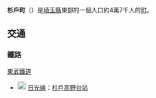 {{日本町村|
自治體名=杉戶|
町村=町|
圖像=[[File:Sugito-takanodai-Sta-East.JPG|240px]]|
圖像說明=[[杉戶高野臺站|杉戶高野臺站]]|
町村章=|
日文原名=杉戸町|
平假名=すぎとまち|
羅馬字拼音=Sugito-machi|
都道府縣=埼玉縣|
支廳=|
郡=北葛飾郡|
編號=11464-2|
面積=30.00|
邊界未定=|
人口=|
統計時間= |
自治體=[[春日部市|春日部市]]、[[久喜市|久喜市]]、[[幸手市|幸手市]]、[[宮代町|宮代町]]<br>[[千葉縣|千葉縣]]：[[野田市|野田市]]|
樹=|
花=|
鳥=|
其他象徵物=|
其他象徵=|
郵遞區號=345-0025|
所在地=北葛飾郡杉戶町清地二丁目9番29號|
電話號碼=480-33-1111|
外部連結=http://www.town.sugito.saitama.jp/|
經度=|
緯度=|
地圖=|
註記=
}}
'''杉戶町'''（{{jpn|j=杉戸町|hg=すぎとまち|rm=Sugito machi|f=y}}）是[[埼玉縣|埼玉縣]]東部的一個人口約4萬7千人的[[町|町]]。
== 交通 ==
=== 鐵路 ===
; [[東武鐵道|東武鐵道]]
* [[File:Tobu_Nikko_Line_(TN)_symbol.svg|20px]] [[日光線_(東武鐵道)|日光線]]：[[杉戶高野台站|杉戶高野台站]]
{{埼玉縣}}{{Authority control}}